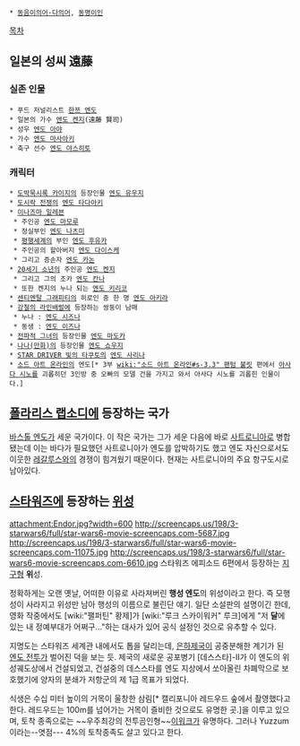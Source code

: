 * [[동음이의어·다의어]], [[동명이인]]

[[목차]]
== 일본의 성씨 遠藤 ==
=== 실존 인물 ===
 * 푸드 저널리스트 [[한쯔 엔도]]
 * 일본의 가수 [[엔도 켄지]](遠藤 賢司)
 * 성우 [[엔도 아야]]
 * 가수 [[엔도 마사아키]]
 * 축구 선수 [[엔도 야스히토]]

=== 캐릭터 ===
 * [[도박묵시록 카이지]]의 등장인물 [[엔도 유우지]]
 * [[도시락 전쟁]]의 [[엔도 타다아키]]
 * [[이나즈마 일레븐]]
  * 주인공 [[엔도 마모루]]
  * 정실부인 [[엔도 나츠미]]
  * [[평행세계]]의 부인 [[엔도 후유카]]
  * 주인공의 할아버지 [[엔도 다이스케]]
  * 그리고 증손자 [[엔도 카논]]
 * [[20세기 소년]]의 주인공 [[엔도 켄지]]
  * 그리고 그의 조카 [[엔도 칸나]]
  * 또한 켄지의 누나 되는 [[엔도 키리코]]
 * [[센티멘탈 그래피티]]의 히로인 중 한 명 [[엔도 아키라]] 
 * [[강철의 라인배럴]]에 등장하는 쌍둥이 남매
  * 누나 : [[엔도 시즈나]]
  * 동생 : [[엔도 이즈나]]
 * [[전파적 그녀]]의 등장인물 [[엔도 마도카]]
 * [[나나(만화)]]의 등장인물 [[엔도 쇼우지]]
 * [[STAR DRIVER 빛의 타쿠토]]의 [[엔도 사리나]]
 * [[소드 아트 온라인]]의 엔도[* 3부 [[wiki:"소드 아트 온라인#s-3.3" 팬텀 불릿]] 편에서 [[아사다 시노]]를 괴롭히던 3인방 중 오빠의 모델 건을 가지고 와서 아사다 시노를 괴롭힌 인물이다.]

== [[폴라리스 랩소디]]에 등장하는 국가 ==
[[바스톨 엔도]]가 세운 국가이다.
이 작은 국가는 그가 세운 다음에 바로 [[사트로니아]]로 병합됐는데 이는 바다가 필요했던 사트로니아가 엔도를 압박하기도 했고 엔도 자신으로서도 이웃한 [[레갈루스]]와의 경쟁이 힘겨웠기 때문이다.
현재는 사트로니아의 주요 항구도시로 남아있다.

== [[스타워즈]]에 등장하는 [[위성]] ==
attachment:Endor.jpg?width=600
http://screencaps.us/198/3-starwars6/full/star-wars6-movie-screencaps.com-5687.jpg
http://screencaps.us/198/3-starwars6/full/star-wars6-movie-screencaps.com-11075.jpg
http://screencaps.us/198/3-starwars6/full/star-wars6-movie-screencaps.com-6610.jpg
스타워즈 에피소드 6편에서 등장하는 [[지구]]형 '''위'''성.

정확하게는 오랜 옛날, 어떠한 이유로 사라져버린 '''행성 엔도'''의 위성이라고 한다. 즉 모행성이 사라지고 위성만 남아 행성의 이름으로 불린단 얘기. 일단 소설판의 설명이긴 한데, 영화 작중에서도 [wiki:"팰퍼틴" 황제]가 [wiki:"루크 스카이워커" 루크]에게 "저 '''달'''에 있는 내 정예부대가 어쩌구..."하는 대사가 있어 공식 설정인 것으로 유추할 수 있다.

지명도는 스타워즈 세계관 내에서도 톱을 달리는데, [[은하제국]]이 공중분해한 계기가 된 [[엔도 전투]]가 벌어진 덕을 보는 듯. 제국의 새로운 공포병기 [데스스타]-II가 이 엔도의 위성궤도상에서 건설되었고, 건설중의 데스스타를 엔도 지상에서 쏘아올린 차폐막으로 보호했기에 양자의 분쇄가 저항군의 제 1급 목표가 되었다.

식생은 수십 미터 높이의 거목이 울창한 삼림[* 캘리포니아 레드우드 숲에서 촬영했다고 한다. 레드우드는 100m를 넘어가는 거목이 즐비한 것으로도 유명한 곳.]을 이루고 있으며, 토착 종족으로는 ~~우주최강의 전투곰인형~~[[이워크]]가 유명하다. 그러나 Yuzzum이라는--엿점--- 4%의 토착종족도 살고 있다고 한다.
